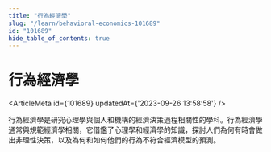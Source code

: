 ```yaml
---
title: "行為經濟學"
slug: "/learn/behavioral-economics-101689"
id: "101689"
hide_table_of_contents: true
---
```



# 行為經濟學

<ArticleMeta id={101689} updatedAt={'2023-09-26 13:58:58'} />
<div className='border-solid border-b border-t-0 my-4 border-[var(--ifm-color-gray-300)]' />

行為經濟學是研究心理學與個人和機構的經濟決策過程相關性的學科。行為經濟學通常與規範經濟學相關，它借鑑了心理學和經濟學的知識，探討人們為何有時會做出非理性決策，以及為何和如何他們的行為不符合經濟模型的預測。
